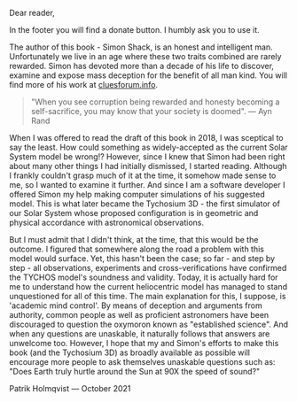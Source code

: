 Dear reader,

In the footer you will find a donate button. I humbly ask you to use it.

The author of this book - Simon Shack, is an honest and intelligent man. Unfortunately we live in an age where these two traits combined are rarely rewarded. Simon has devoted more than a decade of his life to discover, examine and expose mass deception for the benefit of all man kind. You will find more of his work at [cluesforum.info](http://cluesforum.info/).

>"When you see corruption being rewarded and honesty becoming a self-sacrifice, you may know that your society is doomed". — Ayn Rand

When I was offered to read the draft of this book in 2018, I was sceptical to say the least. How could something as widely-accepted as the current Solar System model be wrong!? However, since I knew that Simon had been right about many other things I had initially dismissed, I started reading. Although I frankly couldn't grasp much of it at the time, it somehow made sense to me, so I wanted to examine it further. And since I am a software developer I offered Simon my help making computer simulations of his suggested model. This is what later became the Tychosium 3D - the first simulator of our Solar System whose proposed configuration is in geometric and physical accordance with astronomical observations. 

But I must admit that I didn't think, at the time, that this would be the outcome. I figured that somewhere along the road a problem with this model would surface. Yet, this hasn't been the case; so far - and step by step - all observations, experiments and cross-verifications have confirmed the TYCHOS model's soundness and validity. Today, it is actually hard for me to understand how the current heliocentric model has managed to stand unquestioned for all of this time. The main explanation for this, I suppose, is 'academic mind control'. By means of deception and arguments from authority, common people as well as proficient astronomers have been discouraged to question the oxymoron known as "established science". And when any questions are unaskable, it naturally follows that answers are unwelcome too. However, I hope that my and Simon's efforts to make this book (and the Tychosium 3D) as broadly available as possible will encourage more people to ask themselves unaskable questions such as: "Does Earth truly hurtle around the Sun at 90X the speed of sound?"

Patrik Holmqvist — October 2021
